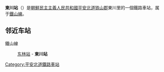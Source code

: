{{unreferenced|time=2015-01-13T14:29:11+00:00}}
{{朝鮮半島車站資訊
|公司色 = blue
|文字色 = 
|站名 = 東川站
|圖片 = 
|pxl = 
|圖片說明 =
|前一站 = [[东林站|东林]]
|前一站距離 = 12.5
|後一站距離 = 
|後一站 = 
|所屬路線 = [[鐵山線|鐵山線]]
|距離 = 12.5
|起點站 = [[东林站|东林]]
|諺文 = 동천역
|朝鮮漢字 = 東川驛
|文觀部式 = Dongcheon-yeok
|馬-賴式 = Tongch'ŏn-yŏk
|副站名 = 
|車站編號 = 
|停站路線數 = 
|所屬公司 = [[朝鮮民主主義人民共和國鐵道省|朝鮮民主主義人民共和國鐵道省]]
|所在地 =[[平安北道|平安北道]][[铁山郡|铁山郡]]東川里
|車站構造 = 地面车站
|月台配置 = 
|啟用年月日 =
|廢站年月日 = 
|上下車人次 = 
|統計年度 = 
|轉車 = 
|備註 = 
|全寬備註 = 
}}

'''東川站'''（{{lang-ko|동천역}}）是[[朝鮮民主主義人民共和國|朝鮮民主主義人民共和國]][[平安北道|平安北道]][[铁山郡|铁山郡]]東川里的一個鐵路車站，属于[[鐵山線|鐵山線]]。

==邻近车站==
鐵山線
:[[东林站|东林站]] - '''東川站'''

{{朝鲜铁路小作品}}

{{鐵山線}}

[[Category:平安北道鐵路車站|Category:平安北道鐵路車站]]